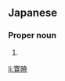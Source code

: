 ==Japanese==
{{ja-kanjitab|ひろ|あき}}

===Proper noun===
{{ja-pos|proper|ひろあき}}

# {{given name|male|lang=ja|sort=ひろあき}}

[[li:寛暁]]